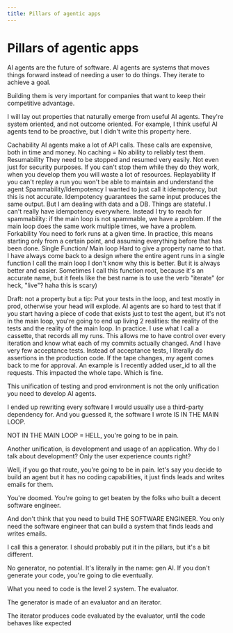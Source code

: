 ```yaml
---
title: Pillars of agentic apps
---
```


# Pillars of agentic apps

AI agents are the future of software. AI agents are systems that moves things forward instead of needing a user to do things. They iterate to achieve a goal.

Building them is very important for companies that want to keep their competitive advantage.

I will lay out properties that naturally emerge from useful AI agents. They're system oriented, and not outcome oriented.
For example, I think useful AI agents tend to be proactive, but I didn't write this property here.

Cachability
AI agents make a lot of API calls. These calls are expensive, both in time and money. No caching = No ability to reliably test them.
Resumability
They need to be stopped and resumed very easily. Not even just for security purposes. If you can't stop them while they do they work, when you develop them you will waste a lot of resources.
Replayability
If you can't replay a run you won't be able to maintain and understand the agent
Spammability/Idempotency
I wanted to just call it idempotency, but this is not accurate. Idempotency guarantees the same input produces the same output.
But I am dealing with data and a DB. Things are stateful. I can't really have idempotency everywhere. Instead I try to reach for spammability: if the main loop is not spammable, we have a problem.
If the main loop does the same work multiple times, we have a problem.
Forkability
You need to fork runs at a given time. In practice, this means starting only from a certain point, and assuming everything before that has been done.
Single Function/ Main loop
Hard to give a property name to that. I have always come back to a design where the entire agent runs in a single function I call the main loop I don't know why this is better. But it is always better and easier. Sometimes I call this function root, because it's an accurate name, but it feels like the best name is to use the verb "iterate" (or heck, "live"? haha this is scary)

Draft:
not a property but a tip: Put your tests in the loop, and test mostly in prod, otherwise your head will explode.
AI agents are so hard to test that if you start having a piece of code that exists just to test the agent, but it's not in the main loop, you're going to end up living 2 realities: the reality of the tests and the reality of the main loop.
In practice. I use what I call a cassette, that records all my runs. This allows me to have control over every iteration and know what each of my commits actually changed. And I have very few acceptance tests. Instead of acceptance tests, I literally do assertions in the production code.
If the tape changes, my agent comes back to me for approval. An example is I recently added user_id to all the requests. This impacted the whole tape. Which is fine.

This unification of testing and prod environment is not the only unification you need to develop AI agents.

I ended up rewriting every software I would usually use a third-party dependency for. And you guessed it, the software I wrote IS IN THE MAIN LOOP.

NOT IN THE MAIN LOOP = HELL, you're going to be in pain.

Another unification, is development and usage of an application. Why do I talk about development? Only the user experience counts right?

Well, if you go that route, you're going to be in pain. let's say you decide to build an agent but it has no coding capabilities, it just finds leads and writes emails for them.

You're doomed. You're going to get beaten by the folks who built a decent software engineer.

And don't think that you need to build THE SOFTWARE ENGINEER. You only need the software engineer that can build a system that finds leads and writes emails.

I call this a generator. I should probably put it in the pillars, but it's a bit different.

No generator, no potential. It's literally in the name: gen AI. If you don't generate your code, you're going to die eventually.

What you need to code is the level 2 system. The evaluator.

The generator is made of an evaluator and an iterator.

The iterator produces code evaluated by the evaluator, until the code behaves like expected
